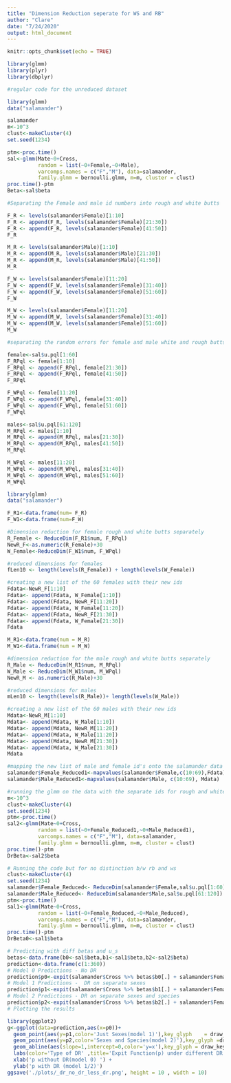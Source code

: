 ```yaml
---
title: "Dimension Reduction seperate for WS and RB"
author: "Clare"
date: "7/24/2020"
output: html_document
---
```


```r
knitr::opts_chunk$set(echo = TRUE)
```

```r
library(glmm)
library(plyr)
library(dbplyr)
```

```r
#regular code for the unreduced dataset

library(glmm)
data("salamander")

salamander
m<-10^3
clust<-makeCluster(4)
set.seed(1234)

ptm<-proc.time()
sal<-glmm(Mate~0+Cross,
          random = list(~0+Female,~0+Male),
          varcomps.names = c("F","M"), data=salamander,
          family.glmm = bernoulli.glmm, m=m, cluster = clust)
proc.time()-ptm
Beta<-sal$beta
```

```r
#Separating the Female and male id numbers into rough and white butts

F_R <- levels(salamander$Female)[1:10]
F_R <- append(F_R, levels(salamander$Female)[21:30])
F_R <- append(F_R, levels(salamander$Female)[41:50])
F_R

M_R <- levels(salamander$Male)[1:10]
M_R <- append(M_R, levels(salamander$Male)[21:30])
M_R <- append(M_R, levels(salamander$Male)[41:50])
M_R

F_W <- levels(salamander$Female)[11:20]
F_W <- append(F_W, levels(salamander$Female)[31:40])
F_W <- append(F_W, levels(salamander$Female)[51:60])
F_W

M_W <- levels(salamander$Female)[11:20]
M_W <- append(M_W, levels(salamander$Female)[31:40])
M_W <- append(M_W, levels(salamander$Female)[51:60])
M_W
```

```r
#separating the random errors for female and male white and rough butts

female<-sal$u.pql[1:60]
F_RPql <- female[1:10]
F_RPql <- append(F_RPql, female[21:30])
F_RPql <- append(F_RPql, female[41:50])
F_RPql

F_WPql <- female[11:20]
F_WPql <- append(F_WPql, female[31:40])
F_WPql <- append(F_WPql, female[51:60])
F_WPql

males<-sal$u.pql[61:120]
M_RPql <- males[1:10]
M_RPql <- append(M_RPql, males[21:30])
M_RPql <- append(M_RPql, males[41:50])
M_RPql

M_WPql <- males[11:20]
M_WPql <- append(M_WPql, males[31:40])
M_WPql <- append(M_WPql, males[51:60])
M_WPql
```

```r
library(glmm)
data("salamander")

F_R1<-data.frame(num= F_R)
F_W1<-data.frame(num=F_W)

#Dimension reduction for female rough and white butts separately
R_Female <- ReduceDim(F_R1$num, F_RPql)
NewR_F<-as.numeric(R_Female)+30
W_Female<-ReduceDim(F_W1$num, F_WPql)

#reduced dimensions for females
fLen10 <- length(levels(R_Female)) + length(levels(W_Female))

#creating a new list of the 60 females with their new ids
Fdata<-NewR_F[1:10]
Fdata<- append(Fdata, W_Female[1:10])
Fdata<- append(Fdata, NewR_F[11:20])
Fdata<- append(Fdata, W_Female[11:20])
Fdata<- append(Fdata, NewR_F[21:30])
Fdata<- append(Fdata, W_Female[21:30])
Fdata
```

```r
M_R1<-data.frame(num = M_R)
M_W1<-data.frame(num = M_W)

#dimension reduction for the male rough and white butts separately
R_Male <- ReduceDim(M_R1$num, M_RPql)
W_Male <- ReduceDim(M_W1$num, M_WPql)
NewR_M <- as.numeric(R_Male)+30

#reduced dimensions for males
mLen10 <- length(levels(R_Male))+ length(levels(W_Male))

#creating a new list of the 60 males with their new ids
Mdata<-NewR_M[1:10]
Mdata<- append(Mdata, W_Male[1:10])
Mdata<- append(Mdata, NewR_M[11:20])
Mdata<- append(Mdata, W_Male[11:20])
Mdata<- append(Mdata, NewR_M[21:30])
Mdata<- append(Mdata, W_Male[21:30])
Mdata
```

```r
#mapping the new list of male and female id's onto the salamander data
salamander$Female_Reduced1<-mapvalues(salamander$Female,c(10:69),Fdata)
salamander$Male_Reduced1<-mapvalues(salamander$Male, c(10:69), Mdata)
```

```r
#running the glmm on the data with the separate ids for rough and white butts
m<-10^3
clust<-makeCluster(4)
set.seed(1234)
ptm<-proc.time()
sal2<-glmm(Mate~0+Cross,
          random = list(~0+Female_Reduced1,~0+Male_Reduced1),
          varcomps.names = c("F","M"), data=salamander,
          family.glmm = bernoulli.glmm, m=m, cluster = clust)
proc.time()-ptm
DrBeta<-sal2$beta
```

```r
# Running the code but for no distinction b/w rb and ws
clust<-makeCluster(4)
set.seed(1234)
salamander$Female_Reduced<- ReduceDim(salamander$Female,sal$u.pql[1:60])
salamander$Male_Reduced<- ReduceDim(salamander$Male,sal$u.pql[61:120])
ptm<-proc.time()
sal1<-glmm(Mate~0+Cross,
          random = list(~0+Female_Reduced,~0+Male_Reduced),
          varcomps.names = c("F","M"), data=salamander,
          family.glmm = bernoulli.glmm, m=m, cluster = clust)
proc.time()-ptm
DrBeta0<-sal1$beta
```
```r
# Predicting with diff betas and u_s
betas<-data.frame(b0<-sal$beta,b1<-sal1$beta,b2<-sal2$beta)
prediction<-data.frame(c(1:360))
# Model 0 Predictions - No DR
prediction$p0<-expit(salamander$Cross %>% betas$b0[.] + salamander$Female %>% sal$u.pql[1:60][.] + salamander$Male %>% sal$u.pql[61:120][.])
# Model 1 Predictions -  DR on separate sexes
prediction$p1<-expit(salamander$Cross %>% betas$b1[.] + salamander$Female_Reduced %>% as.numeric() %>% sal1$u.pql[1:25][.] + salamander$Male_Reduced %>% as.numeric() %>% sal1$u.pql[26:50][.])
# Model 2 Predictions - DR on separate sexes and species
prediction$p2<-expit(salamander$Cross %>% betas$b2[.] + salamander$Female_Reduced1 %>% as.numeric() %>% sal2$u.pql[1:35][.] + salamander$Male_Reduced1 %>% as.numeric() %>% sal2$u.pql[36:72][.])
# Plotting the results

library(ggplot2)
g<-ggplot(data=prediction,aes(x=p0))+
  geom_point(aes(y=p1,color='Just Sexes(model 1)'),key_glyph    = draw_key_point)+
  geom_point(aes(y=p2,color='Sexes and Species(model 2)'),key_glyph =draw _key_point)+
  geom_abline(aes(slope=1,intercept=0,color='y=x'),key_glyph = draw_key_abline)+
  labs(color='Type of DR' ,title='Expit Function(p) under different DR conditions')+
  xlab('p without DR(model 0) ') +
  ylab('p with DR (model 1/2)')
ggsave('./plots/_dr_no_dr_less_dr.png', height = 10 , width = 10)
```

